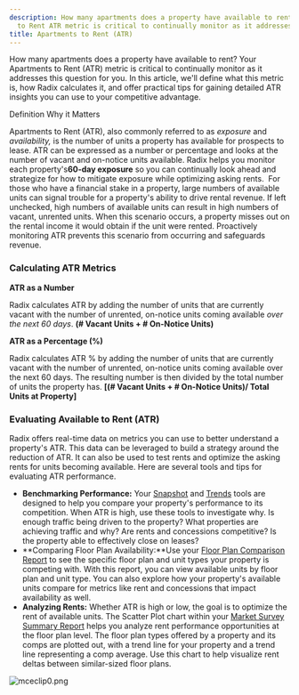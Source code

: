 ```yaml
---
description: How many apartments does a property have available to rent? Your Apartments
  to Rent ATR metric is critical to continually monitor as it addresses this questi...
title: Apartments to Rent (ATR)
---
```


How many apartments does a property have available to rent? Your Apartments to Rent (ATR) metric is critical to continually monitor as it addresses this question for you. In this article, we'll define what this metric is, how Radix calculates it, and offer practical tips for gaining detailed ATR insights you can use to your competitive advantage. 




Definition Why it Matters

Apartments to Rent (ATR), also commonly referred to as *exposure* and *availability,* is the number of units a property has available for prospects to lease. ATR can be expressed as a number or percentage and looks at the number of vacant and on-notice units available. Radix helps you monitor each property's**60-day exposure** so you can continually look ahead and strategize for how to mitigate exposure while optimizing asking rents. 
For those who have a financial stake in a property, large numbers of available units can signal trouble for a property's ability to drive rental revenue. If left unchecked, high numbers of available units can result in high numbers of vacant, unrented units. When this scenario occurs, a property misses out on the rental income it would obtain if the unit were rented. Proactively monitoring ATR prevents this scenario from occurring and safeguards revenue.

### Calculating ATR Metrics


**ATR as a Number**


Radix calculates ATR by adding the number of units that are currently vacant with the number of unrented, on-notice units coming available *over the next 60 days*. **(# Vacant Units + # On-Notice Units)**


**ATR as a Percentage (%)**


Radix calculates ATR % by adding the number of units that are currently vacant with the number of unrented, on-notice units coming available over the next 60 days. The resulting number is then divided by the total number of units the property has. **[(# Vacant Units + # On-Notice Units)/ Total Units at Property]**


### Evaluating Available to Rent (ATR)


Radix offers real-time data on metrics you can use to better understand a property's ATR. This data can be leveraged to build a strategy around the reduction of ATR. It can also be used to test rents and optimize the asking rents for units becoming available. Here are several tools and tips for evaluating ATR performance.


* **Benchmarking Performance:** Your [Snapshot](kb://article/zendesk:radix:9060091043981) and [Trends](kb://article/zendesk:radix:9060097289101) tools are designed to help you compare your property's performance to its competition. When ATR is high, use these tools to investigate why. Is enough traffic being driven to the property? What properties are achieving traffic and why? Are rents and concessions competitive? Is the property able to effectively close on leases?
* **Comparing Floor Plan Availability:**Use your [Floor Plan Comparison Report](../report-overviews/floor-plan-comparison-report-overview) to see the specific floor plan and unit types your property is competing with. With this report, you can view available units by floor plan and unit type. You can also explore how your property's available units compare for metrics like rent and concessions that impact availability as well.
* **Analyzing Rents:** Whether ATR is high or low, the goal is to optimize the rent of available units. The Scatter Plot chart within your [Market Survey Summary Report](../report-overviews/market-survey-summary-report-overview) helps you analyze rent performance opportunities at the floor plan level. The floor plan types offered by a property and its comps are plotted out, with a trend line for your property and a trend line representing a comp average. Use this chart to help visualize rent deltas between similar-sized floor plans.


<Frame caption="Scatter plot displaying rental data with various apartment complexes represented by different markers.">
  <img src="/images/radix/d794f32decd52868f78f54599c20a2b308622170.png" alt="mceclip0.png" />
</Frame>